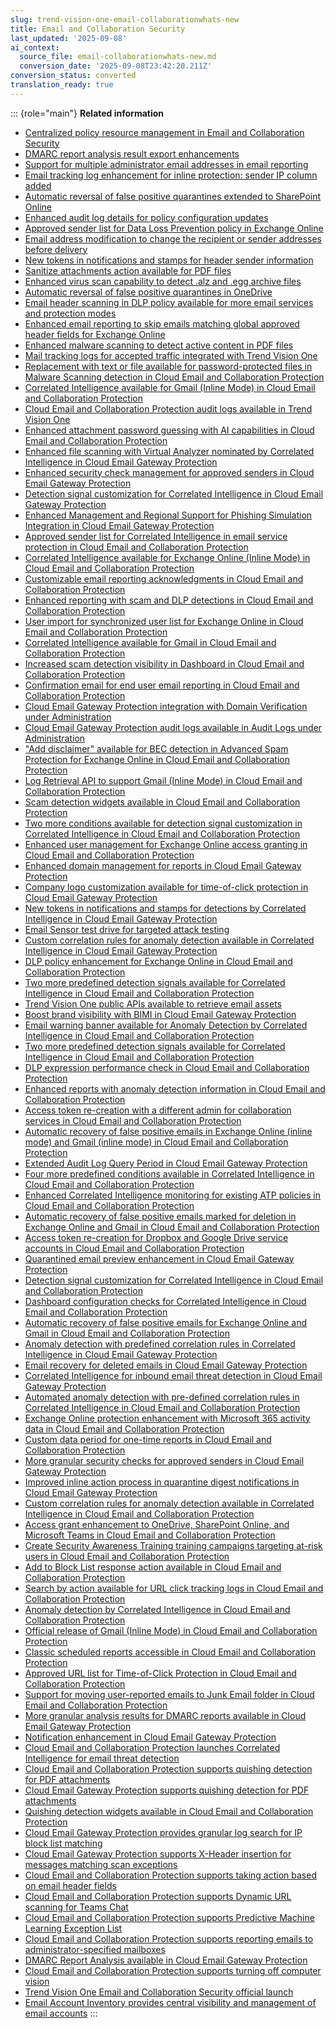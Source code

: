 ```yaml
---
slug: trend-vision-one-email-collaborationwhats-new
title: Email and Collaboration Security
last_updated: '2025-09-08'
ai_context:
  source_file: email-collaborationwhats-new.md
  conversion_date: '2025-09-08T23:42:20.211Z'
conversion_status: converted
translation_ready: true
---
```


::: {role="main"}
**Related information**

- [Centralized policy resource management in Email and Collaboration Security](policy-resources-ecs.mdx)
- [DMARC report analysis result export enhancements](dmarc-analysis-export-cegp.mdx)
- [Support for multiple administrator email addresses in email reporting](email-reporting-multi-addr-cecp.mdx)
- [Email tracking log enhancement for inline protection: sender IP column added](mail-tracking-log-eo-inline-cecp.mdx)
- [Automatic reversal of false positive quarantines extended to SharePoint Online](auto-reverse-fp-sharepoint-cecp.mdx)
- [Enhanced audit log details for policy configuration updates](enhanced-audit-logs-cecp.mdx)
- [Approved sender list for Data Loss Prevention policy in Exchange Online](approved-sender-dlp-eo-cecp.mdx)
- [Email address modification to change the recipient or sender addresses before delivery](address-modification-cegp.mdx)
- [New tokens in notifications and stamps for header sender information](new-tokens-for-header-sender-cegp.mdx)
- [Sanitize attachments action available for PDF files](sanitize-action-for-pdf-cegp.mdx)
- [Enhanced virus scan capability to detect .alz and .egg archive files](virus-scan-support-alz-egg-cegp.mdx)
- [Automatic reversal of false positive quarantines in OneDrive](auto-reverse-fp-onedrive-cecp.mdx)
- [Email header scanning in DLP policy available for more email services and protection modes](email-header-dlp-more-services-cecp.mdx)
- [Enhanced email reporting to skip emails matching global approved header fields for Exchange Online](enhanced-email-reporting-cecp.mdx)
- [Enhanced malware scanning to detect active content in PDF files](detect-active-content-pdf-cecp.mdx)
- [Mail tracking logs for accepted traffic integrated with Trend Vision One](cegp-mail-tracking-logs-v1-2.mdx)
- [Replacement with text or file available for password-protected files in Malware Scanning detection in Cloud Email and Collaboration Protection](more-action-pswd-prtc-files-cecp.mdx)
- [Correlated Intelligence available for Gmail (Inline Mode) in Cloud Email and Collaboration Protection](gmail-inline-support-ci-cecp.mdx)
- [Cloud Email and Collaboration Protection audit logs available in Trend Vision One](cecp-audit-logs-tov1.mdx)
- [Enhanced attachment password guessing with AI capabilities in Cloud Email and Collaboration Protection](attachment-pswd-guess-withai-cecp.mdx)
- [Enhanced file scanning with Virtual Analyzer nominated by Correlated Intelligence in Cloud Email Gateway Protection](ci-file-nomination-tova-cegp.mdx)
- [Enhanced security check management for approved senders in Cloud Email Gateway Protection](approved-sender-bypass-check-cegp.mdx)
- [Detection signal customization for Correlated Intelligence in Cloud Email Gateway Protection](ci-signal-customization-cegp.mdx)
- [Enhanced Management and Regional Support for Phishing Simulation Integration in Cloud Email Gateway Protection](enhanced-phishing-simulation-cegp.mdx)
- [Approved sender list for Correlated Intelligence in email service protection in Cloud Email and Collaboration Protection](approved-sender-list-for-ci-cecp.mdx)
- [Correlated Intelligence available for Exchange Online (Inline Mode) in Cloud Email and Collaboration Protection](ci-for-exchange-inline-cecp.mdx)
- [Customizable email reporting acknowledgments in Cloud Email and Collaboration Protection](euq-email-customization-cecp.mdx)
- [Enhanced reporting with scam and DLP detections in Cloud Email and Collaboration Protection](report-has-scam-dlp-cecp.mdx)
- [User import for synchronized user list for Exchange Online in Cloud Email and Collaboration Protection](import-for-synced-user-list-cecp.mdx)
- [Correlated Intelligence available for Gmail in Cloud Email and Collaboration Protection](gmail-support-ci-cecp.mdx)
- [Increased scam detection visibility in Dashboard in Cloud Email and Collaboration Protection](scam-detection-visibility-cecp.mdx)
- [Confirmation email for end user email reporting in Cloud Email and Collaboration Protection](eu-feedback-confirm-email-cecp.mdx)
- [Cloud Email Gateway Protection integration with Domain Verification under Administration](domain-verification-integrate-cegp.mdx)
- [Cloud Email Gateway Protection audit logs available in Audit Logs under Administration](audit-logs-integration-cegp.mdx)
- ["Add disclaimer" available for BEC detection in Advanced Spam Protection for Exchange Online in Cloud Email and Collaboration Protection](add-disclaimer-asp-for-eo-cecp.mdx)
- [Log Retrieval API to support Gmail (Inline Mode) in Cloud Email and Collaboration Protection](log-retrieval-api-gmail-inline-cecp.mdx)
- [Scam detection widgets available in Cloud Email and Collaboration Protection](scam-detection-widgets-cecp.mdx)
- [Two more conditions available for detection signal customization in Correlated Intelligence in Cloud Email and Collaboration Protection](two-riskai-conditions-cecp.mdx)
- [Enhanced user management for Exchange Online access granting in Cloud Email and Collaboration Protection](user-mgnt-for-eo-provision-cecp.mdx)
- [Enhanced domain management for reports in Cloud Email Gateway Protection](domain-mgnt-for-reports-cegp.mdx)
- [Company logo customization available for time-of-click protection in Cloud Email Gateway Protection](company-logo-custom-time-click-cegp.mdx)
- [New tokens in notifications and stamps for detections by Correlated Intelligence in Cloud Email Gateway Protection](new-riskai-tokens-cegp.mdx)
- [Email Sensor test drive for targeted attack testing](email-sensor-simulation.mdx)
- [Custom correlation rules for anomaly detection available in Correlated Intelligence in Cloud Email Gateway Protection](custom-correlation-rules-cegp.mdx)
- [DLP policy enhancement for Exchange Online in Cloud Email and Collaboration Protection](email-header-dlp-cecp.mdx)
- [Two more predefined detection signals available for Correlated Intelligence in Cloud Email and Collaboration Protection](riskai-social-graph-signals-cecp.mdx)
- [Trend Vision One public APIs available to retrieve email assets](public-apis-get-email-assets.mdx)
- [Boost brand visibility with BIMI in Cloud Email Gateway Protection](bimi-support-cegp.mdx)
- [Email warning banner available for Anomaly Detection by Correlated Intelligence in Cloud Email and Collaboration Protection](warning-banner-riskai-cecp.mdx)
- [Two more predefined detection signals available for Correlated Intelligence in Cloud Email and Collaboration Protection](riskai-signals-private-cecp.mdx)
- [DLP expression performance check in Cloud Email and Collaboration Protection](dlp-expression-perf-check-cecp.mdx)
- [Enhanced reports with anomaly detection information in Cloud Email and Collaboration Protection](enhanced-reports-ariskai-cecp.mdx)
- [Access token re-creation with a different admin for collaboration services in Cloud Email and Collaboration Protection](token-recreate-different-admin-cecp.mdx)
- [Automatic recovery of false positive emails in Exchange Online (inline mode) and Gmail (inline mode) in Cloud Email and Collaboration Protection](auto-recovery-3-cecp.mdx)
- [Extended Audit Log Query Period in Cloud Email Gateway Protection](extended-audit-log-query-cegp.mdx)
- [Four more predefined conditions available in Correlated Intelligence in Cloud Email and Collaboration Protection](more-conditions-for-ci-cecp.mdx)
- [Enhanced Correlated Intelligence monitoring for existing ATP policies in Cloud Email and Collaboration Protection](enhanced-ci-policy-monitoring-cecp.mdx)
- [Automatic recovery of false positive emails marked for deletion in Exchange Online and Gmail in Cloud Email and Collaboration Protection](auto-recovery-emails-deletion-cecp.mdx)
- [Access token re-creation for Dropbox and Google Drive service accounts in Cloud Email and Collaboration Protection](access-token-recreation-cecp.mdx)
- [Quarantined email preview enhancement in Cloud Email Gateway Protection](quarantine-preview-enhance-cegp.mdx)
- [Detection signal customization for Correlated Intelligence in Cloud Email and Collaboration Protection](custom-detection-signal-riskai-cecp.mdx)
- [Dashboard configuration checks for Correlated Intelligence in Cloud Email and Collaboration Protection](dashboard-config-checks-riskai-cecp.mdx)
- [Automatic recovery of false positive emails for Exchange Online and Gmail in Cloud Email and Collaboration Protection](auto-recovery-fps-cecp.mdx)
- [Anomaly detection with predefined correlation rules in Correlated Intelligence in Cloud Email Gateway Protection](anomaly-detection-riskai-cegp.mdx)
- [Email recovery for deleted emails in Cloud Email Gateway Protection](Email-recovery-cegp.mdx)
- [Correlated Intelligence for inbound email threat detection in Cloud Email Gateway Protection](ci-phaseone-cegp.mdx)
- [Automated anomaly detection with pre-defined correlation rules in Correlated Intelligence in Cloud Email and Collaboration Protection](automated-anomaly-detection-CECP.mdx)
- [Exchange Online protection enhancement with Microsoft 365 activity data in Cloud Email and Collaboration Protection](eo-m365-activity-data-CECP.mdx)
- [Custom data period for one-time reports in Cloud Email and Collaboration Protection](custom-data-period-for-reports-CECP.mdx)
- [More granular security checks for approved senders in Cloud Email Gateway Protection](more-granular-security-checks-CEGG.mdx)
- [Improved inline action process in quarantine digest notifications in Cloud Email Gateway Protection](improved-inline-action-process-CEGP.mdx)
- [Custom correlation rules for anomaly detection available in Correlated Intelligence in Cloud Email and Collaboration Protection](custom-correlation-rules-ci-cecp.mdx)
- [Access grant enhancement to OneDrive, SharePoint Online, and Microsoft Teams in Cloud Email and Collaboration Protection](access-grant-enhancement-cecp.mdx)
- [Create Security Awareness Training training campaigns targeting at-risk users in Cloud Email and Collaboration Protection](create-training-campaign-cecp.mdx)
- [Add to Block List response action available in Cloud Email and Collaboration Protection](add-to-block-list-action-cecp.mdx)
- [Search by action available for URL click tracking logs in Cloud Email and Collaboration Protection](searchbyaction-url-click-logs-cecp.mdx)
- [Anomaly detection by Correlated Intelligence in Cloud Email and Collaboration Protection](anomaly-intelligence-cecp.mdx)
- [Official release of Gmail (Inline Mode) in Cloud Email and Collaboration Protection](gmail-inline-mode-cecp.mdx)
- [Classic scheduled reports accessible in Cloud Email and Collaboration Protection](scheduled-reports-cecp.mdx)
- [Approved URL list for Time-of-Click Protection in Cloud Email and Collaboration Protection](url-time-click-protection-cecp.mdx)
- [Support for moving user-reported emails to Junk Email folder in Cloud Email and Collaboration Protection](emails-junk-email-cecp.mdx)
- [More granular analysis results for DMARC reports available in Cloud Email Gateway Protection](granular-dmarc-reports.mdx)
- [Notification enhancement in Cloud Email Gateway Protection](notification-enhancement-cegp.mdx)
- [Cloud Email and Collaboration Protection launches Correlated Intelligence for email threat detection](cemp-intelligence-threat-detection.mdx)
- [Cloud Email and Collaboration Protection supports quishing detection for PDF attachments](cemp-quishing-pdf.mdx)
- [Cloud Email Gateway Protection supports quishing detection for PDF attachments](cegp-quishing-pdf.mdx)
- [Quishing detection widgets available in Cloud Email and Collaboration Protection](email-quishing-widgets.mdx)
- [Cloud Email Gateway Protection provides granular log search for IP block list matching](cegp-granular-ip-block-list.mdx)
- [Cloud Email Gateway Protection supports X-Header insertion for messages matching scan exceptions](cegp-x-header-insertion.mdx)
- [Cloud Email and Collaboration Protection supports taking action based on email header fields](cemp-action-email-header.mdx)
- [Cloud Email and Collaboration Protection supports Dynamic URL scanning for Teams Chat](cemp-dynamic-url-scan-teams.mdx)
- [Cloud Email and Collaboration Protection supports Predictive Machine Learning Exception List](cemp-pml-exception-list.mdx)
- [Cloud Email and Collaboration Protection supports reporting emails to administrator-specified mailboxes](cemp-admin-specified-mailboxes.mdx)
- [DMARC Report Analysis available in Cloud Email Gateway Protection](dmarc-report-analysis.mdx)
- [Cloud Email and Collaboration Protection supports turning off computer vision](cemp-turn-off-computer-vision.mdx)
- [Trend Vision One Email and Collaboration Security official launch](email-collab-security-release.mdx)
- [Email Account Inventory provides central visibility and management of email accounts](email-account-central-visibility.mdx)
:::
